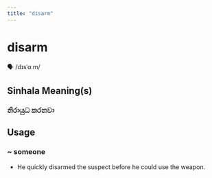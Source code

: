 ```yaml
---
title: "disarm"
---
```


# disarm

🗣️ /dɪsˈɑːm/

## Sinhala Meaning(s)

### නිරායුධ කරනවා

## Usage

### ~ someone

- He quickly disarmed the suspect before he could use the weapon.

